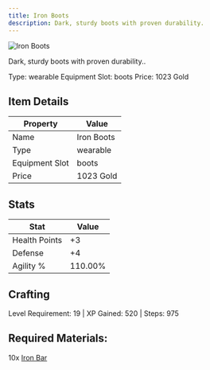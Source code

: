```yaml
---
title: Iron Boots
description: Dark, sturdy boots with proven durability.
---
```


<div className="flex items-start gap-6 mb-8">
  <div className="flex-shrink-0">
    <img src="/assets/resources/smithing/iron_boots.png" alt="Iron Boots" className="w-24 h-24 border rounded-lg" />
  </div>
  <div className="flex-1">
    <div className="space-y-2">
      <p className="text-lg text-muted-foreground">Dark, sturdy boots with proven durability..</p>
      <div className="flex flex-wrap gap-4 text-sm">
        <span className="px-2 py-1 bg-green-100 dark:bg-green-900 rounded-md">
          Type: wearable
        </span>
        <span className="px-2 py-1 bg-purple-100 dark:bg-purple-900 rounded-md">
          Equipment Slot: boots
        </span>
        <span className="px-2 py-1 bg-yellow-100 dark:bg-yellow-900 rounded-md">
          Price: 1023 Gold
        </span>
      </div>
    </div>
  </div>
</div>

## Item Details
| Property | Value |
|----------|-------|
| Name | Iron Boots |
| Type | wearable |
| Equipment Slot | boots |
| Price | 1023 Gold |

## Stats
| Stat | Value |
|------|-------|
| Health Points | +3 |
| Defense | +4 |
| Agility % | 110.00% |

## Crafting
Level Requirement: 19 | XP Gained: 520 | Steps: 975

## Required Materials:
10x [Iron Bar](/docs/resources/individual/iron_bar)

